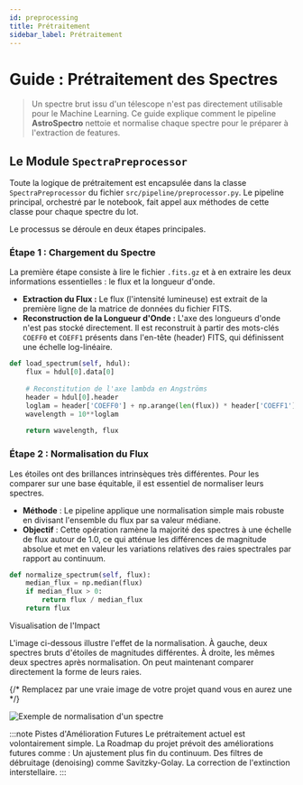 ```yaml
---
id: preprocessing
title: Prétraitement
sidebar_label: Prétraitement
---
```


<!-- Compléter avec la photo nécessaire -->


# <FontAwesomeIcon icon={faMagic} /> Guide : Prétraitement des Spectres

> Un spectre brut issu d'un télescope n'est pas directement utilisable pour le Machine Learning. Ce guide explique comment le pipeline **AstroSpectro** nettoie et normalise chaque spectre pour le préparer à l'extraction de features.

## <FontAwesomeIcon icon={faCogs} /> Le Module `SpectraPreprocessor`

Toute la logique de prétraitement est encapsulée dans la classe `SpectraPreprocessor` du fichier `src/pipeline/preprocessor.py`. Le pipeline principal, orchestré par le notebook, fait appel aux méthodes de cette classe pour chaque spectre du lot.

Le processus se déroule en deux étapes principales.

### Étape 1 : Chargement du Spectre

La première étape consiste à lire le fichier `.fits.gz` et à en extraire les deux informations essentielles : le flux et la longueur d'onde.

-   **Extraction du Flux :** Le flux (l'intensité lumineuse) est extrait de la première ligne de la matrice de données du fichier FITS.
-   **Reconstruction de la Longueur d'Onde :** L'axe des longueurs d'onde n'est pas stocké directement. Il est reconstruit à partir des mots-clés `COEFF0` et `COEFF1` présents dans l'en-tête (header) FITS, qui définissent une échelle log-linéaire.

```python title="src/pipeline/preprocessor.py - Exemple simplifié de chargement"
def load_spectrum(self, hdul):
    flux = hdul[0].data[0]
    
    # Reconstitution de l'axe lambda en Angströms
    header = hdul[0].header
    loglam = header['COEFF0'] + np.arange(len(flux)) * header['COEFF1']
    wavelength = 10**loglam
    
    return wavelength, flux
```

### Étape 2 : Normalisation du Flux

Les étoiles ont des brillances intrinsèques très différentes. Pour les comparer sur une base équitable, il est essentiel de normaliser leurs spectres.

- **Méthode** : Le pipeline applique une normalisation simple mais robuste en divisant l'ensemble du flux par sa valeur médiane.
- **Objectif** : Cette opération ramène la majorité des spectres à une échelle de flux autour de 1.0, ce qui atténue les différences de magnitude absolue et met en valeur les variations relatives des raies spectrales par rapport au continuum.

```Python title="src/pipeline/preprocessor.py - Normalisation"
def normalize_spectrum(self, flux):
    median_flux = np.median(flux)
    if median_flux > 0:
        return flux / median_flux
    return flux
```

<FontAwesomeIcon icon={faEye} /> Visualisation de l'Impact

<Admonition type="info" title="Avant / Après Normalisation">

<p>L'image ci-dessous illustre l'effet de la normalisation. À gauche, deux spectres bruts d'étoiles de magnitudes différentes. À droite, les mêmes deux spectres après normalisation. On peut maintenant comparer directement la forme de leurs raies.</p>

{/* Remplacez par une vraie image de votre projet quand vous en aurez une */}

<img src="/img/placeholder-avant-apres.png" alt="Exemple de normalisation d'un spectre" />
</Admonition>

<br/>

:::note Pistes d'Amélioration Futures
Le prétraitement actuel est volontairement simple. La Roadmap du projet prévoit des améliorations futures comme :
Un ajustement plus fin du continuum.
Des filtres de débruitage (denoising) comme Savitzky-Golay.
La correction de l'extinction interstellaire.
:::